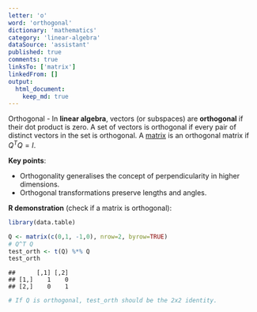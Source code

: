 ```yaml
---
letter: 'o'
word: 'orthogonal'
dictionary: 'mathematics'
category: 'linear-algebra'
dataSource: 'assistant'
published: true
comments: true
linksTo: ['matrix']
linkedFrom: []
output:
  html_document:
    keep_md: true
---
```




<a id="orthogonal">Orthogonal</a> - In **linear algebra**, vectors (or subspaces) are **orthogonal** if their dot product is zero. A set of vectors is orthogonal if every pair of distinct vectors in the set is orthogonal. A [matrix](#matrix) is an orthogonal matrix if $Q^T Q = I$.

**Key points**:
- Orthogonality generalises the concept of perpendicularity in higher dimensions.
- Orthogonal transformations preserve lengths and angles.

**R demonstration** (check if a matrix is orthogonal):


``` r
library(data.table)

Q <- matrix(c(0,1, -1,0), nrow=2, byrow=TRUE)
# Q^T Q
test_orth <- t(Q) %*% Q
test_orth
```

```
##      [,1] [,2]
## [1,]    1    0
## [2,]    0    1
```

``` r
# If Q is orthogonal, test_orth should be the 2x2 identity.
```
